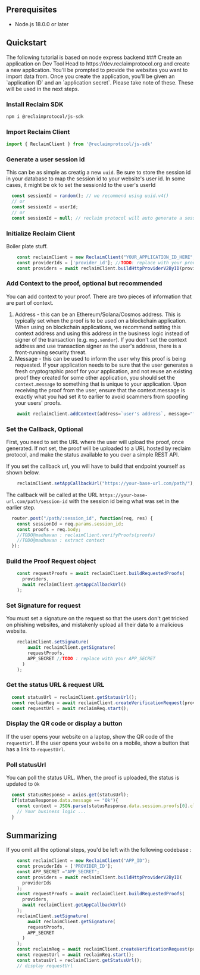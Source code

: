 
## Prerequisites

- Node.js 18.0.0 or later

## Quickstart

<Callout type='info'>
The following tutorial is based on node express backend
</Callout>

<Steps>
### Create an application on Dev Tool
Head to https://dev.reclaimprotocol.org and create a new application. You'll be prompted to provide the websites you want to import data from. Once you create the application, you'll be given an `application ID` and an `application secret`. Please take note of these. These will be used in the next steps.

### Install Reclaim SDK
```bash copy
npm i @reclaimprotocol/js-sdk
```

### Import Reclaim Client
```js copy showLineNumbers
import { ReclaimClient } from '@reclaimprotocol/js-sdk'
```

### Generate a user session id
This can be as simple as creatig a new `uuid`.
Be sure to store the session id in your database to map the session id to your website's user id. 
In some cases, it might be ok to set the sessionId to the user's userId
```js copy showLineNumbers
  const sessionId = random(); // we recommend using uuid.v4()
  // or
  const sessionId = userId;
  // or
  const sessionId = null; // reclaim protocol will auto generate a sessionId
```

### Initialize Reclaim Client
Boiler plate stuff.
```js copy showLineNumbers
    const reclaimClient = new ReclaimClient("YOUR_APPLICATION_ID_HERE", sessionId); //TODO: replace with your applicationId
    const providerIds = ['provider_id']; //TODO: replace with your provider ids you had selected while creating the application
    const providers = await reclaimClient.buildHttpProviderV2ByID(providerIds);
```

### Add Context to the proof, optional but recommended
You can add context to your proof. There are two pieces of information that are part of context.
1. Address - this can be an Ethereum/Solana/Cosmos address. This is typically set when the proof is to be used on a blockchain application. When using on blockchain applications, we recommend setting this context address and using this address in the business logic instead of signer of the transaction (e.g. `msg.sender`). If you don't set the context address and use transaction signer as the user's address, there is a front-running security threat.
2. Message - this can be used to inform the user why this proof is being requested. If your application needs to be sure that the user generates a fresh cryptographic proof for your application, and not reuse an existing proof they created for some other application, you should set the `context.message` to something that is unique to your application. Upon receiving the proof from the user, ensure that the context.message is exactly what you had set it to earlier to avoid scammers from spoofing your users' proofs.

```js copy showLineNumbers
    await reclaimClient.addContext(address=`user's address`, message="for acmecorp.com on 1st january")
```

### Set the Callback, Optional
First, you need to set the URL where the user will upload the proof, once generated. 
If not set, the proof will be uploaded to a URL hosted by reclaim protocol, and make the status available to you over a simple REST API.

If you set the callback url, you will have to build that endpoint yourself as shown below.
```js copy showLineNumbers
    reclaimClient.setAppCallbackUrl("https://your-base-url.com/path/");
```

The callback will be called at the URL `https://your-base-url.com/path/session-id` with the session id being what was set in the earlier step.

```js copy showLineNumbers
  router.post("/path/:session_id", function(req, res) {
    const sessionId = req.params.session_id;
    const proofs = req.body;
    //TODO@madhavan : reclaimClient.verifyProofs(proofs)
    //TODO@madhavan : extract context
  });
```

### Build the Proof Request object
```js copy showLineNumbers
    const requestProofs = await reclaimClient.buildRequestedProofs(
      providers,
      await reclaimClient.getAppCallbackUrl()
    );

```

### Set Signature for request
You must set a signature on the request so that the users don't get tricked on phishing websites, and mistakenly upload all their data to a malicious website.

```js copy showLineNumbers
    reclaimClient.setSignature(
        await reclaimClient.getSignature(
        requestProofs,
        APP_SECRET //TODO : replace with your APP_SECRET
      )
    );
```

### Get the status URL & request URL

```js copy showLineNumbers
  const statusUrl = reclaimClient.getStatusUrl();
  const reclaimReq = await reclaimClient.createVerificationRequest(providerIds);
  const requestUrl = await reclaimReq.start();
```

### Display the QR code or display a button
If the user opens your website on a laptop, show the QR code of the `requestUrl`.
If the user opens your website on a mobile, show a button that has a link to `requestUrl`.

### Poll statusUrl
You can poll the status URL. When, the proof is uploaded, the status is updated to `Ok`
```js copy showLineNumbers
  const statusResponse = axios.get(statusUrl);
  if(statusResponse.data.message == "Ok"){
    const context = JSON.parse(statusResponse.data.session.proofs[0].claimData.context); //optional
    // Your business logic ...
  }
```
</Steps>


## Summarizing
If you omit all the optional steps, you'd be left with the following codebase : 
```js copy showLineNumbers
    const reclaimClient = new ReclaimClient("APP_ID");
    const providerIds = ['PROVIDER_ID'];
    const APP_SECRET ="APP_SECRET";
    const providers = await reclaimClient.buildHttpProviderV2ByID(
      providerIds
    );
    const requestProofs = await reclaimClient.buildRequestedProofs(
      providers,
      await reclaimClient.getAppCallbackUrl()
    );
    reclaimClient.setSignature(
        await reclaimClient.getSignature(
        requestProofs,
        APP_SECRET
      )
    );
    const reclaimReq = await reclaimClient.createVerificationRequest(providerIds);
    const requestUrl = await reclaimReq.start();
    const statusUrl = reclaimClient.getStatusUrl();
    // display requestUrl
```


